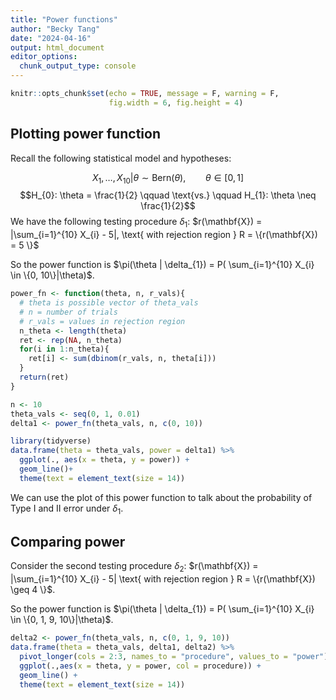 ```yaml
---
title: "Power functions"
author: "Becky Tang"
date: "2024-04-16"
output: html_document
editor_options: 
  chunk_output_type: console
---
```


```r
knitr::opts_chunk$set(echo = TRUE, message = F, warning = F,
                      fig.width = 6, fig.height = 4)
```

## Plotting power function

Recall the following statistical model and hypotheses:

$$X_{1},\ldots, X_{10} |\theta \sim \text{Bern}(\theta), \qquad \theta \in [0,1]$$
$$H_{0}: \theta = \frac{1}{2} \qquad \text{vs.} \qquad H_{1}: \theta \neq \frac{1}{2}$$
We have the following testing procedure $\delta_{1}$:
$r(\mathbf{X}) = |\sum_{i=1}^{10} X_{i} - 5|, \text{ with rejection region } R = \{r(\mathbf{X}) = 5 \}$

So the power function is $\pi(\theta | \delta_{1}) = P( \sum_{i=1}^{10} X_{i} \in \{0, 10\}|\theta)$.

```r
power_fn <- function(theta, n, r_vals){
  # theta is possible vector of theta_vals
  # n = number of trials
  # r_vals = values in rejection region
  n_theta <- length(theta)
  ret <- rep(NA, n_theta)
  for(i in 1:n_theta){
    ret[i] <- sum(dbinom(r_vals, n, theta[i]))
  }
  return(ret)
}

n <- 10
theta_vals <- seq(0, 1, 0.01)
delta1 <- power_fn(theta_vals, n, c(0, 10))
```

```r
library(tidyverse)
data.frame(theta = theta_vals, power = delta1) %>%
  ggplot(., aes(x = theta, y = power)) +
  geom_line()+
  theme(text = element_text(size = 14))
```

We can use the plot of this power function to talk about the probability of Type I and II error under $\delta_{1}$.


## Comparing power


Consider the second testing procedure $\delta_{2}$:
$r(\mathbf{X}) = |\sum_{i=1}^{10} X_{i} - 5| \text{ with rejection region } R = \{r(\mathbf{X}) \geq 4 \}$.

So the power function is $\pi(\theta | \delta_{1}) = P( \sum_{i=1}^{10} X_{i} \in \{0, 1, 9, 10\}|\theta)$.

```r
delta2 <- power_fn(theta_vals, n, c(0, 1, 9, 10))
data.frame(theta = theta_vals, delta1, delta2) %>%
  pivot_longer(cols = 2:3, names_to = "procedure", values_to = "power") %>%
  ggplot(.,aes(x = theta, y = power, col = procedure)) +
  geom_line() + 
  theme(text = element_text(size = 14))
  
```

